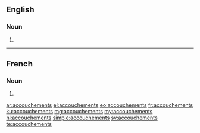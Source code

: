 ==English==

===Noun===
{{head|en|noun plural form}}

# {{plural of|accouchement|lang=en}}

----

==French==

===Noun===
{{head|fr|noun plural form|g=m}}

# {{plural of|accouchement|lang=fr}}

[[ar:accouchements]]
[[el:accouchements]]
[[eo:accouchements]]
[[fr:accouchements]]
[[ku:accouchements]]
[[mg:accouchements]]
[[my:accouchements]]
[[nl:accouchements]]
[[simple:accouchements]]
[[sv:accouchements]]
[[te:accouchements]]